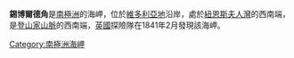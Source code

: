 {{unreferenced|time=2013-10-27T07:48:24+00:00}}
{{Coord|73|54|S|165|23|E||display=title}}

'''錫博爾德角'''是[[南極洲|南極洲]]的海岬，位於[[維多利亞地|維多利亞地]]沿岸，處於[[紐恩斯夫人灣|紐恩斯夫人灣]]的西南端，是[[登山家山脈|登山家山脈]]的西南端，[[英國|英國]]探險隊在1841年2月發現該海岬。

{{DEFAULTSORT:Cape Sibbald}}
[[Category:南極洲海岬|Category:南極洲海岬]]


{{BorchgrevinkCoast-geo-stub}}